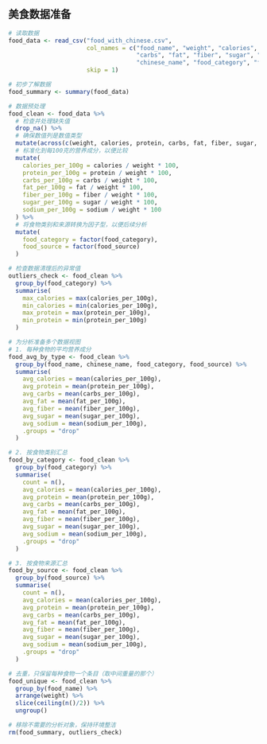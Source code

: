 ## 美食数据准备 {.section-title .hidden-section}

```r
# 读取数据
food_data <- read_csv("food_with_chinese.csv", 
                      col_names = c("food_name", "weight", "calories", "protein", 
                                    "carbs", "fat", "fiber", "sugar", "sodium", 
                                    "chinese_name", "food_category", "food_source"),
                      skip = 1)

# 初步了解数据
food_summary <- summary(food_data)
```

```r
# 数据预处理
food_clean <- food_data %>%
  # 检查并处理缺失值
  drop_na() %>%
  # 确保数值列是数值类型
  mutate(across(c(weight, calories, protein, carbs, fat, fiber, sugar, sodium), as.numeric)) %>%
  # 标准化到每100克的营养成分，以便比较
  mutate(
    calories_per_100g = calories / weight * 100,
    protein_per_100g = protein / weight * 100,
    carbs_per_100g = carbs / weight * 100,
    fat_per_100g = fat / weight * 100,
    fiber_per_100g = fiber / weight * 100,
    sugar_per_100g = sugar / weight * 100,
    sodium_per_100g = sodium / weight * 100
  ) %>%
  # 将食物类别和来源转换为因子型，以便后续分析
  mutate(
    food_category = factor(food_category),
    food_source = factor(food_source)
  )

# 检查数据清理后的异常值
outliers_check <- food_clean %>%
  group_by(food_category) %>%
  summarise(
    max_calories = max(calories_per_100g),
    min_calories = min(calories_per_100g),
    max_protein = max(protein_per_100g),
    min_protein = min(protein_per_100g)
  )

# 为分析准备多个数据视图
# 1. 每种食物的平均营养成分
food_avg_by_type <- food_clean %>%
  group_by(food_name, chinese_name, food_category, food_source) %>%
  summarise(
    avg_calories = mean(calories_per_100g),
    avg_protein = mean(protein_per_100g),
    avg_carbs = mean(carbs_per_100g),
    avg_fat = mean(fat_per_100g),
    avg_fiber = mean(fiber_per_100g),
    avg_sugar = mean(sugar_per_100g),
    avg_sodium = mean(sodium_per_100g),
    .groups = "drop"
  )

# 2. 按食物类别汇总
food_by_category <- food_clean %>%
  group_by(food_category) %>%
  summarise(
    count = n(),
    avg_calories = mean(calories_per_100g),
    avg_protein = mean(protein_per_100g),
    avg_carbs = mean(carbs_per_100g),
    avg_fat = mean(fat_per_100g),
    avg_fiber = mean(fiber_per_100g),
    avg_sugar = mean(sugar_per_100g),
    avg_sodium = mean(sodium_per_100g),
    .groups = "drop"
  )

# 3. 按食物来源汇总
food_by_source <- food_clean %>%
  group_by(food_source) %>%
  summarise(
    count = n(),
    avg_calories = mean(calories_per_100g),
    avg_protein = mean(protein_per_100g),
    avg_carbs = mean(carbs_per_100g),
    avg_fat = mean(fat_per_100g),
    avg_fiber = mean(fiber_per_100g),
    avg_sugar = mean(sugar_per_100g),
    avg_sodium = mean(sodium_per_100g),
    .groups = "drop"
  )

# 去重，只保留每种食物一个条目（取中间重量的那个）
food_unique <- food_clean %>%
  group_by(food_name) %>%
  arrange(weight) %>%
  slice(ceiling(n()/2)) %>%
  ungroup()
```

```r
# 移除不需要的分析对象，保持环境整洁
rm(food_summary, outliers_check)
``` 